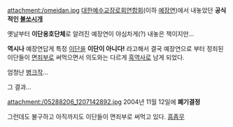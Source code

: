 attachment:/omeidan.jpg
[[대한예수교장로회]]연합회(이하 [[예장연]])에서 내놓았던 '''공식적인 [[불쏘시개]]'''

옛날부터 '''이단옹호단체'''로 알려진 예장연이 야심차게(?) 내놓은 책이지만...

'''역시나''' 예장연답게 특정 [[이단]]을 '''이단이 아니다!''' 라고해서 결국 예장연으로 부터 정죄된 이단들이 [[면죄부]]로 써먹으면서 의도와는 다르게 [[흑역사]]로 남게 되었다.

엄청난 [[병크]]작...

그 결과...

attachment:/05288206_1207142892.jpg
2004년 11월 12일에 '''폐기결정'''

그런데도 불구하고 아직까지도 이단들이 면죄부로 써먹고 있다. [[흠좀무]]
